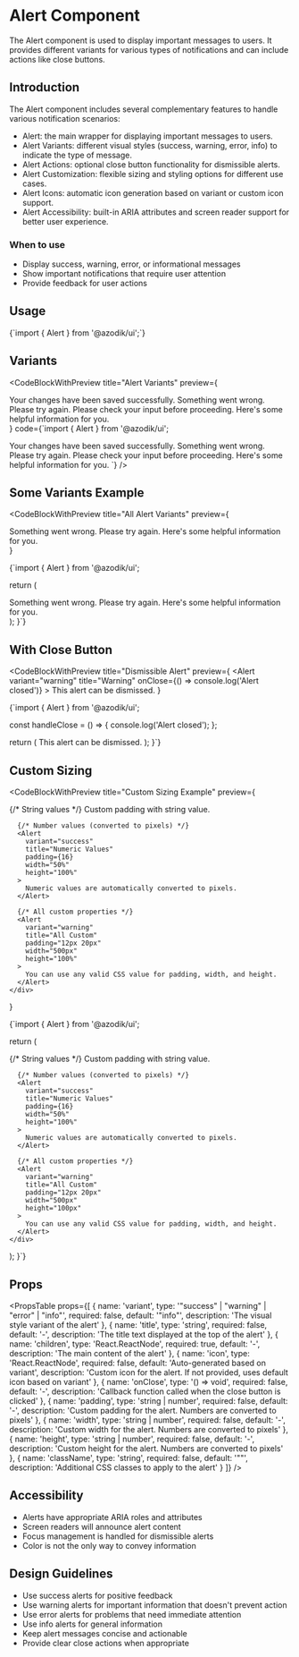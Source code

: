 
# Alert Component

The Alert component is used to display important messages to users. It provides different variants for various types of notifications and can include actions like close buttons.

## Introduction

The Alert component includes several complementary features to handle various notification scenarios:

- Alert: the main wrapper for displaying important messages to users.
- Alert Variants: different visual styles (success, warning, error, info) to indicate the type of message.
- Alert Actions: optional close button functionality for dismissible alerts.
- Alert Customization: flexible sizing and styling options for different use cases.
- Alert Icons: automatic icon generation based on variant or custom icon support.
- Alert Accessibility: built-in ARIA attributes and screen reader support for better user experience.

### When to use
- Display success, warning, error, or informational messages
- Show important notifications that require user attention
- Provide feedback for user actions

## Usage

<CodeBlock language="tsx">
{`import { Alert } from '@azodik/ui';`}
</CodeBlock>

## Variants

<CodeBlockWithPreview 
  title="Alert Variants"
  preview={
    <div className="space-y-4">
      <Alert variant="success" title="Success!">
        Your changes have been saved successfully.
      </Alert>
      <Alert variant="error" title="Error!">
        Something went wrong. Please try again.
      </Alert>
      <Alert variant="warning" title="Warning!">
        Please check your input before proceeding.
      </Alert>
      <Alert variant="info" title="Info">
        Here's some helpful information for you.
      </Alert>
    </div>
  }
  code={`import { Alert } from '@azodik/ui';

<Alert variant="success" title="Success!">
  Your changes have been saved successfully.
</Alert>
<Alert variant="error" title="Error!">
  Something went wrong. Please try again.
</Alert>
<Alert variant="warning" title="Warning!">
  Please check your input before proceeding.
</Alert>
<Alert variant="info" title="Info">
  Here's some helpful information for you.
</Alert>`}
/>

## Some Variants Example

<CodeBlockWithPreview 
  title="All Alert Variants"
  preview={
    <div className="flex-vertical">
      <Alert variant="error" title="Error">
        Something went wrong. Please try again.
      </Alert>
      <Alert variant="info" title="Info">
        Here's some helpful information for you.
      </Alert>
    </div>
  }
>
{`import { Alert } from '@azodik/ui';

  return (
    <div className="flex-vertical">
      <Alert variant="error" title="Error">
        Something went wrong. Please try again.
      </Alert>
      <Alert variant="info" title="Info">
        Here's some helpful information for you.
      </Alert>
    </div>
  );
}`}
</CodeBlockWithPreview>

## With Close Button

<CodeBlockWithPreview 
  title="Dismissible Alert"
  preview={
    <Alert 
      variant="warning" 
      title="Warning" 
      onClose={() => console.log('Alert closed')}
    >
      This alert can be dismissed.
    </Alert>
  }
>
{`import { Alert } from '@azodik/ui';

  const handleClose = () => {
    console.log('Alert closed');
  };

  return (
    <Alert 
      variant="warning" 
      title="Warning" 
      onClose={handleClose}
    >
      This alert can be dismissed.
    </Alert>
  );
}`}
</CodeBlockWithPreview>

## Custom Sizing

<CodeBlockWithPreview 
  title="Custom Sizing Example"
  preview={
    <div className="flex-vertical">
      {/* String values */}
      <Alert 
        variant="info" 
        title="Custom Padding" 
        padding="10px"
      >
        Custom padding with string value.
      </Alert>
      
      {/* Number values (converted to pixels) */}
      <Alert 
        variant="success" 
        title="Numeric Values" 
        padding={16} 
        width="50%" 
        height="100%"
      >
        Numeric values are automatically converted to pixels.
      </Alert>
      
      {/* All custom properties */}
      <Alert 
        variant="warning" 
        title="All Custom" 
        padding="12px 20px" 
        width="500px" 
        height="100%"
      >
        You can use any valid CSS value for padding, width, and height.
      </Alert>
    </div>
  }
>
{`import { Alert } from '@azodik/ui';

  return (
    <div className="flex-vertical">
      {/* String values */}
      <Alert 
        variant="info" 
        title="Custom Padding" 
        padding="20px"
      >
        Custom padding with string value.
      </Alert>
      
      {/* Number values (converted to pixels) */}
      <Alert 
        variant="success" 
        title="Numeric Values" 
        padding={16} 
        width="50%" 
        height="100%"
      >
        Numeric values are automatically converted to pixels.
      </Alert>
      
      {/* All custom properties */}
      <Alert 
        variant="warning" 
        title="All Custom" 
        padding="12px 20px" 
        width="500px" 
        height="100px"
      >
        You can use any valid CSS value for padding, width, and height.
      </Alert>
    </div>
  );
}`}
</CodeBlockWithPreview>

## Props

<PropsTable props={[
  {
    name: 'variant',
    type: '"success" | "warning" | "error" | "info"',
    required: false,
    default: '"info"',
    description: 'The visual style variant of the alert'
  },
  {
    name: 'title',
    type: 'string',
    required: false,
    default: '-',
    description: 'The title text displayed at the top of the alert'
  },
  {
    name: 'children',
    type: 'React.ReactNode',
    required: true,
    default: '-',
    description: 'The main content of the alert'
  },
  {
    name: 'icon',
    type: 'React.ReactNode',
    required: false,
    default: 'Auto-generated based on variant',
    description: 'Custom icon for the alert. If not provided, uses default icon based on variant'
  },
  {
    name: 'onClose',
    type: '() => void',
    required: false,
    default: '-',
    description: 'Callback function called when the close button is clicked'
  },
  {
    name: 'padding',
    type: 'string | number',
    required: false,
    default: '-',
    description: 'Custom padding for the alert. Numbers are converted to pixels'
  },
  {
    name: 'width',
    type: 'string | number',
    required: false,
    default: '-',
    description: 'Custom width for the alert. Numbers are converted to pixels'
  },
  {
    name: 'height',
    type: 'string | number',
    required: false,
    default: '-',
    description: 'Custom height for the alert. Numbers are converted to pixels'
  },
  {
    name: 'className',
    type: 'string',
    required: false,
    default: '""',
    description: 'Additional CSS classes to apply to the alert'
  }
]} />

## Accessibility

- Alerts have appropriate ARIA roles and attributes
- Screen readers will announce alert content
- Focus management is handled for dismissible alerts
- Color is not the only way to convey information

## Design Guidelines

- Use success alerts for positive feedback
- Use warning alerts for important information that doesn't prevent action
- Use error alerts for problems that need immediate attention
- Use info alerts for general information
- Keep alert messages concise and actionable
- Provide clear close actions when appropriate

